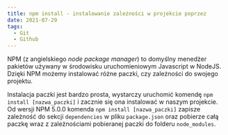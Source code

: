 ```yaml
---
title: npm install - instalowanie zależności w projekcie poprzez
date: 2021-07-29
tags:
  - Git
  - Github
---
```


NPM (z angielskiego *node package manager*) to domyślny menedżer pakietów używany w środowisku uruchomieniowym Javascript w NodeJS.
Dzięki NPM możemy instalować różne paczki, czy zależności do swojego projektu. 

Instalacja paczki jest bardzo prosta, wystarczy uruchomić komendę `npm install [nazwa_paczki]` i zacznie się ona instalować w naszym projekcie.
Od wersji NPM 5.0.0 komenda `npm install [nazwa_paczki]` zapisze zależność do sekcji `dependencies` w pliku `package.json` oraz pobierze całą paczkę wraz z zależnościami pobieranej paczki do folderu `node_modules`.






